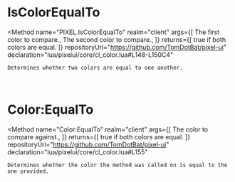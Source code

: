 
# IsColorEqualTo
<Method
	name="PIXEL.IsColorEqualTo"
	realm="client"
	args={[
		<Argument type="Color" name="a">The first color to compare.</Argument>,
		<Argument type="Color" name="b">The second color to compare.</Argument>,
	]}
	returns={[
		<ReturnValue type="boolean">true if both colors are equal.</ReturnValue>
	]}
	repositoryUrl="https://github.com/TomDotBat/pixel-ui"
	declaration="lua/pixelui/core/cl_color.lua#L148-L150C4"
>
	Determines whether two colors are equal to one another.
</Method>

<br/>

# Color:EqualTo
<Method
	name="Color:EqualTo"
	realm="client"
	args={[
		<Argument type="Color" name="other">The color to compare against.</Argument>,
	]}
	returns={[
		<ReturnValue type="boolean">true if both colors are equal.</ReturnValue>
	]}
	repositoryUrl="https://github.com/TomDotBat/pixel-ui"
	declaration="lua/pixelui/core/cl_color.lua#L155"
>
	Determines whether the color the method was called on is equal to the one provided.
</Method>
